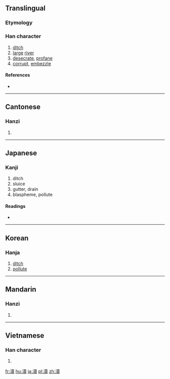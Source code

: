 {{also|渎}}
==Translingual==

===Etymology===
{{Han compound|水|賣|c1=s|c2=p|t1=water|ls=psc}}

===Han character===
{{Han char|rn=85|rad=水|as=15|sn=18|four=3418<sub>6</sub>|canj=水土田金 (EGWC)}}

# [[ditch]]
# [[large]] [[river]]
# [[desecrate]], [[profane]]
# [[corrupt]], [[embezzle]]

====References====
* {{Han ref|kx=0658.340|dkj=18591|dj=1068.290|hdz=31776.060|uh=7006|ud=28678|bh=C270|bd=49776}}

----

==Cantonese==

===Hanzi===
{{yue-hanzi|jyut=|y=duk6|sim=渎}}

# {{defn|lang=yue|sort=水15}}

----

==Japanese==

===Kanji===
{{ja-kanji|grade=|rs=水15|style=ky|shin=涜}}

# ditch
# sluice
# gutter, drain
# blaspheme, pollute

====Readings====
* {{ja-readings|on=[[とく]] (toku), [[とう]] (tō)|kun=[[みぞ]] (mizo), [[けがす]] (kegasu), [[けがれ]] (kegare)}}

----

==Korean==

===Hanja===
{{ko-hanja|hangeul=독|eumhun=|rv=dok|mr=tok|y=tok}}

# [[ditch]]
# [[pollute]]

----

==Mandarin==

===Hanzi===
{{cmn-hanzi|sim=渎|pin=[[dòu]] ([[dou4]]), [[dú]] ([[du2]])|wg=tou<sup>4</sup>, tu<sup>2</sup>}}
#{{defn|lang=cmn|sort=水15}}

----

==Vietnamese==
===Han character===
{{vi-hantu|độc|rs=水15}}

# {{defn|vi}}

[[fr:瀆]]
[[hu:瀆]]
[[ja:瀆]]
[[pl:瀆]]
[[zh:瀆]]